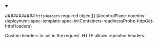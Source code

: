 


<details className="config-field" data-expandable="true" open>
<summary>

########### `httpHeaders` <span className="config-field-required" data-required="false">required</span> <span className="config-field-type">object[]</span> <span className="config-field-default"></span> <span className="config-field-enum"></span> {#controlPlane-coredns-deployment-spec-template-spec-initContainers-readinessProbe-httpGet-httpHeaders}

Custom headers to set in the request. HTTP allows repeated headers.

</summary>

<PartialHttpheadersreference />


</details>
